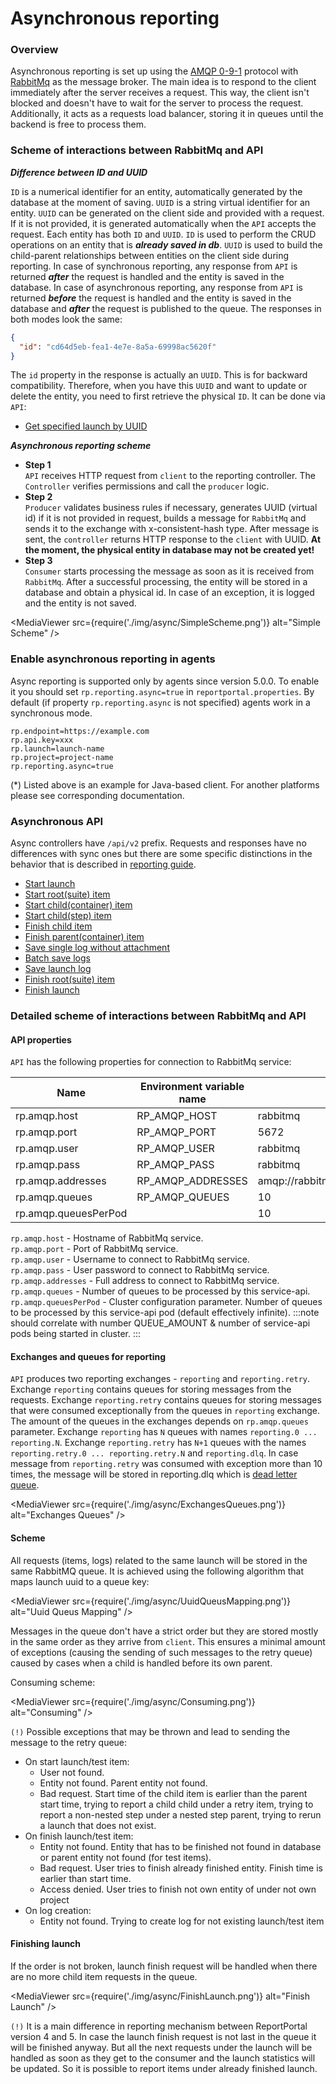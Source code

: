 # Asynchronous reporting

### Overview

Asynchronous reporting is set up using the [AMQP 0-9-1](https://www.rabbitmq.com/tutorials/amqp-concepts.html) protocol with
[RabbitMq](https://www.rabbitmq.com) as the message broker.
The main idea is to respond to the client immediately after the server receives a request. This way, the client isn't blocked and doesn't have to wait for the server to process the request.
Additionally, it acts as a requests load balancer, storing it in queues until the backend is free to process them.

### Scheme of interactions between RabbitMq and API

***Difference between ID and UUID***  

`ID` is a numerical identifier for an entity, automatically generated by the database at the moment of saving.
`UUID` is a string virtual identifier for an entity. `UUID` can be generated on the client side and provided with a request. If it is not provided,
it is generated automatically when the `API` accepts the request.
Each entity has both `ID` and `UUID`. `ID` is used to perform the CRUD operations on an entity that is ***already saved in db***.
`UUID` is used to build the child-parent relationships between entities on the client side during reporting.
In case of synchronous reporting, any response from `API` is returned ***after*** the request is handled and the entity is saved in the database.
In case of asynchronous reporting, any response from `API` is returned ***before*** the request is handled and the entity is saved in the database and ***after*** the request is published to the queue.
The responses in both modes look the same:
```json
{
  "id": "cd64d5eb-fea1-4e7e-8a5a-69998ac5620f"
}
```
The `id` property in the response is actually an `UUID`. This is for backward compatibility.
Therefore, when you have this `UUID` and want to update or delete the entity, you need to first retrieve the physical `ID`.
It can be done via `API`:
* [Get specified launch by UUID](https://reportportal.io/docs/api/service-api/get-launch-by-uuid-using-get)

***Asynchronous reporting scheme***


* **Step 1**  
`API` receives HTTP request from `client` to the reporting controller. The `Controller` verifies permissions and call the `producer` logic.
* **Step 2**  
`Producer` validates business rules if necessary, generates UUID (virtual id) if it is not provided in request,
builds a message for `RabbitMq` and sends it to the exchange with x-consistent-hash type.
After message is sent, the `controller` returns HTTP response to the `client` with UUID. **At the moment, the physical entity in database may not be created yet!**
* **Step 3**  
`Consumer` starts processing the message as soon as it is received from `RabbitMq`. 
After a successful processing, the entity will be stored in a database and obtain a physical id. 
In case of an exception, it is logged and the entity is not saved.

<MediaViewer src={require('./img/async/SimpleScheme.png')} alt="Simple Scheme" />

### Enable asynchronous reporting in agents

Async reporting is supported only by agents since version 5.0.0.
To enable it you should set `rp.reporting.async=true` in `reportportal.properties`.
By default (if property `rp.reporting.async` is not specified) agents work in a synchronous mode.

```properties
rp.endpoint=https://example.com
rp.api.key=xxx
rp.launch=launch-name
rp.project=project-name
rp.reporting.async=true
```

(*) Listed above is an example for Java-based client. For another platforms please see corresponding documentation.

### Asynchronous API

Async controllers have `/api/v2` prefix.
Requests and responses have no differences with sync ones but there are some specific distinctions in the behavior that is described in 
[reporting guide](ReportingDevelopersGuide.md).

* [Start launch](ReportingDevelopersGuide.md#start-launch)
* [Start root(suite) item](/docs/developers-guides/ReportingDevelopersGuide#start-rootsuite-item)
* [Start child(container) item](/docs/developers-guides/ReportingDevelopersGuide#start-childcontainer-item)
* [Start child(step) item](/docs/developers-guides/ReportingDevelopersGuide#start-childstep-item)
* [Finish child item](/docs/developers-guides/ReportingDevelopersGuide#finish-child-item)
* [Finish parent(container) item](/docs/developers-guides/ReportingDevelopersGuide#finish-parentcontainer-item)
* [Save single log without attachment](/docs/developers-guides/ReportingDevelopersGuide#save-single-log-without-attachment)
* [Batch save logs](/docs/developers-guides/ReportingDevelopersGuide#batch-save-logs)
* [Save launch log](/docs/developers-guides/ReportingDevelopersGuide#save-launch-log)
* [Finish root(suite) item](/docs/developers-guides/ReportingDevelopersGuide#finish-rootsuite-item)
* [Finish launch](/docs/developers-guides/ReportingDevelopersGuide#finish-launch)

### Detailed scheme of interactions between RabbitMq and API

#### API properties

`API` has the following properties for connection to RabbitMq service:

| Name                 | Environment variable name | Default value                          |
|----------------------|---------------------------|----------------------------------------|
| rp.amqp.host         | RP_AMQP_HOST              | rabbitmq                               |
| rp.amqp.port         | RP_AMQP_PORT              | 5672                                   |
| rp.amqp.user         | RP_AMQP_USER              | rabbitmq                               |
| rp.amqp.pass         | RP_AMQP_PASS              | rabbitmq                               |
| rp.amqp.addresses    | RP_AMQP_ADDRESSES         | amqp://rabbitmq:rabbitmq@rabbitmq:5672 |
| rp.amqp.queues       | RP_AMQP_QUEUES            | 10                                     |
| rp.amqp.queuesPerPod |                           | 10                                     |

`rp.amqp.host` - Hostname of RabbitMq service.  
`rp.amqp.port` - Port of RabbitMq service.  
`rp.amqp.user` - Username to connect to RabbitMq service.  
`rp.amqp.pass` - User password to connect to RabbitMq service.  
`rp.amqp.addresses` - Full address to connect to RabbitMq service.  
`rp.amqp.queues` - Number of queues to be processed by this service-api.  
`rp.amqp.queuesPerPod` - Cluster configuration parameter. Number of queues to be processed by this service-api pod 
(default effectively infinite).
:::note
should correlate with number QUEUE_AMOUNT & number of service-api pods being started in cluster.
:::
#### Exchanges and queues for reporting

`API` produces two reporting exchanges - `reporting` and `reporting.retry`. Exchange `reporting` contains queues for storing messages 
from the requests. Exchange `reporting.retry` contains queues for storing messages that were consumed exceptionally from the queues in `reporting` 
exchange. The amount of the queues in the exchanges depends on `rp.amqp.queues` parameter. Exchange `reporting` has `N` queues with names 
`reporting.0 ... reporting.N`. Exchange `reporting.retry` has `N+1` queues with the names `reporting.retry.0 ... reporting.retry.N` and `reporting.dlq`.
In case message from `reporting.retry` was consumed with exception more than 10 times, the message will be stored in reporting.dlq which is 
[dead letter queue](https://www.rabbitmq.com/dlx.html).

<MediaViewer src={require('./img/async/ExchangesQueues.png')} alt="Exchanges Queues" />

#### Scheme

All requests (items, logs) related to the same launch will be stored in the same RabbitMQ queue. 
It is achieved using the following algorithm that maps launch uuid to a queue key:

<MediaViewer src={require('./img/async/UuidQueusMapping.png')} alt="Uuid Queus Mapping" />

Messages in the queue don't have a strict order but they are stored mostly in the same order as they arrive from `client`. 
This ensures a minimal amount of exceptions (causing the sending of such messages to the retry queue) caused by cases when a child is handled before its own parent. 

Consuming scheme:

<MediaViewer src={require('./img/async/Consuming.png')} alt="Consuming" />

`(!)` Possible exceptions that may be thrown and lead to sending the message to the retry queue:
* On start launch/test item:
    * User not found.
    * Entity not found. Parent entity not found.
    * Bad request. Start time of the child item is earlier than the parent start time, trying to report a child child under a retry item, trying 
    to report a non-nested step under a nested step parent, trying to rerun a launch that does not exist.
* On finish launch/test item:
    * Entity not found. Entity that has to be finished not found in database or parent entity not found (for test items).
    * Bad request. User tries to finish already finished entity. Finish time is earlier than start time.
    * Access denied. User tries to finish not own entity of under not own project
* On log creation:
    * Entity not found. Trying to create log for not existing launch/test item

#### Finishing launch

If the order is not broken, launch finish request will be handled when there are no more child item requests in the queue.

<MediaViewer src={require('./img/async/FinishLaunch.png')} alt="Finish Launch" />

`(!)` It is a main difference in reporting mechanism between ReportPortal version 4 and 5.
In case the launch finish request is not last in the queue it will be finished anyway. 
But all the next requests under the launch will be handled as soon as they get to the consumer and the launch statistics will be updated. 
So it is possible to report items under already finished launch.


